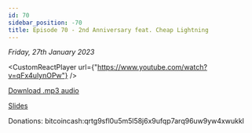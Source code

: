 ```yaml
---
id: 70
sidebar_position: -70
title: Episode 70 - 2nd Anniversary feat. Cheap Lightning
---
```



_Friday, 27th January 2023_

<CustomReactPlayer
  url={"https://www.youtube.com/watch?v=qFx4ulynOPw"} />

[Download .mp3 audio](https://drive.google.com/file/d/1RJCQ3JttD23Nwjh52qUCvUEbl1tWJM9n/view?usp=sharing)

[Slides](https://docs.google.com/presentation/d/1KOWiWy5cBwoVt-OPMxYCBO-eaCE7zOns/edit?usp=sharing&ouid=100290143879929950045&rtpof=true&sd=true)

Donations: bitcoincash:qrtg9sfl0u5m5l58j6x9ufqp7arq96uw9yw4xwukkl
